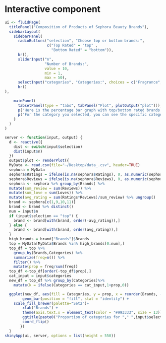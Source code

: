 # Interactive component

```r
ui <- fluidPage(
  titlePanel("Composition of Products of Sephora Beauty Brands"),
  sidebarLayout(
    sidebarPanel( 
      radioButtons("selection", "Choose top or bottom brands:",
                   c("Top Rated" = "top" ,
                     "Bottom Rated" = "bottom")),
      br(),
      sliderInput("n",
                  "Number of Brands:",
                  value = 10,
                  min = 1,
                  max = 50),
      selectInput("categories", "Categories:", choices = c("Fragrance", "Skincare", "Makeup", "Bath & Body", "Mini size", "Tools & Brushes", "Hair", "Men", "Gifts")),
      hr()
),
  
    mainPanel(
      tabsetPanel(type = "tabs", tabPanel("Plot", plotOutput("plot"))),
      p("Here is the percentage bar graph with top/bottom rated brands and specific category that you want to know about. Each bar shows the proportions of each categories for the brand." ),
      p("For the category you selected, you can see the specific category at the bottom of the bar chart with ascending proportion." )
    )
  )
)

server <- function(input, output) {
  d <- reactive({
    dist <- switch(input$selection)
    dist(input$n)
  })
  output$plot <- renderPlot({
  MyData <- read.csv(file="~/Desktop/data_.csv", header=TRUE)
  sephora = MyData
  sephora$Ratings = ifelse(is.na(sephora$Ratings), 0, as.numeric(sephora$Ratings))
  sephora$Reviews = ifelse(is.na(sephora$Reviews), 0, as.numeric(sephora$Reviews))
  sephora <- sephora %>% group_by(Brands) %>%
  mutate(sum_review = sum(Reviews)) %>%
  mutate(sum_love = sum(Loves)) %>%
  mutate(avg_rating = sum(Ratings*Reviews)/sum_review) %>% ungroup()
  brand <- sephora[c(1,9,10,11)]
  brand <- brand %>% distinct()
  num = input$n
  if (input$selection == "top") {
    brand <- brand[with(brand, order(-avg_rating)),]
  } else {
    brand <- brand[with(brand, order(avg_rating)),]
  }
  high_brands = brand["Brands"]$Brands
  top = MyData[MyData$Brands %in% high_brands[0:num],]
  top_df = top %>% 
    group_by(Brands,Categories) %>%
    summarize(freq=n()) %>% 
    filter() %>%
    mutate(prop = freq/sum(freq))
  top_df <-top_df[order(-top_df$prop),]
  cat_input = input$categories
  new_df = top_df %>% group_by(Categories)%>% 
    mutate(k = ifelse(Categories == cat_input,1+prop,0))

  ggplot(new_df, aes(fill = Categories, y = prop, x = reorder(Brands, -k))) + 
        geom_bar(position = "fill", stat = "identity") +
    scale_fill_brewer(palette="Set2")+
        xlab("Brands") +
        theme(axis.text.x = element_text(color = "#993333", size = 13)) +
        ggtitle(paste0("Proportion of categories for "," ",input$selection," ", num, " Brand Ratings")) +
        coord_flip()
       })
  }
shinyApp(ui, server, options = list(height = 550))
```